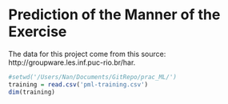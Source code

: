 Prediction of the Manner of the Exercise
===

The data for this project come from this source: http://groupware.les.inf.puc-rio.br/har.

```r
#setwd('/Users/Nan/Documents/GitRepo/prac_ML/')
training = read.csv('pml-training.csv')
dim(training)
```
